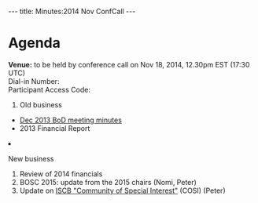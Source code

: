 ---
title: Minutes:2014 Nov ConfCall
---

= Agenda =

'''Venue:''' to be held by conference call on Nov 18, 2014, 12.30pm EST (17:30 UTC) <br/>
Dial-in Number:	<!-- 1-605-475-5950  (US Midwest) --> <br/>
Participant Access Code:	<!-- 279610 -->

<ol>
<li> Old business </li>
 <ul>
  <li> [[Minutes:2013_Dec_ConfCall| Dec 2013 BoD meeting minutes]]</li>
  <li> 2013 Financial Report </li>
 </ul>  
<li>New business</li>
<ol style="list-style-type:lower-roman">
  <li> Review of 2014 financials</li>
  <li> BOSC 2015: update from the 2015 chairs (Nomi, Peter)</li>
  <li> Update on [http://www.iscb.org/iscb-affiliates-cosis ISCB "Community of Special Interest"] (COSI)  (Peter) </li>
</ol>
</ol>

<!--
= Minutes =

'''Attending:'''
* Directors: 
* Guests: 

'''Minutes:'''
-->